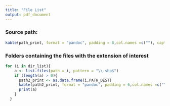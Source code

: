 ---
title: "File List"
output: pdf_document
---

### Source path:
```{r echo = FALSE, message=FALSE, comment=NA}

kable(path_print, format = "pandoc", padding = 8,col.names =c(""), caption = "Source folder path:")
```


### Folders containing the files with the extension of interest
```{r, echo = FALSE, message=FALSE, comment=NA}
for (i in dir_list){
    a <- list.files(path = i, pattern = "\\.shp$")
    if (length(a) > 0){
      path2_print <- as.data.frame(i,PATH_DEST)
      kable(path2_print, format = "pandoc", padding = 6,col.names =c(""), caption = "none")
      print(a)
    } 
  } 
```

